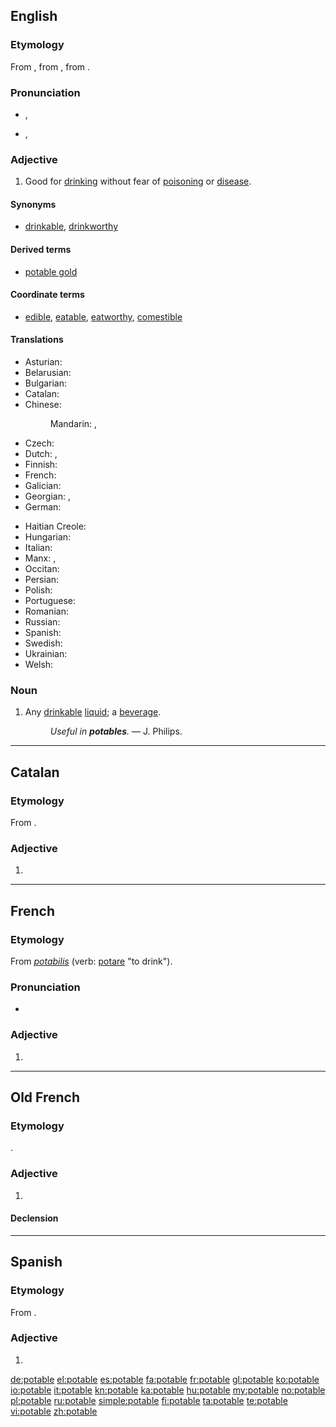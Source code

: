 ==English==

===Etymology===
From {{etyl|fro}} {{term|potable|lang=fro}}, from {{etyl|la}} {{term|potabilis|pōtābilis|lang=la}}, from {{term|poto|pōtō|I drink|lang=la}}.

===Pronunciation===
* {{a|UK}} {{IPA|/ˈpəʊ.tə.bɫ/|/ˈpɒt.ə.bəl/}}, {{X-SAMPA|/"p@U.t@.b5/|/"pQt.@.b@l/}}
* {{a|US}} {{IPA|/ˈpoʊ.tə.bɫ/}}, {{X-SAMPA|/"poU.t@.b5/}}
<!-- *{{audio|en-us-potable.ogg|Audio (US)}} The audio is incorrectly pronounced -->

===Adjective===
{{en-adj}}

# Good for [[drink]]ing without fear of [[poison]]ing or [[disease]].

====Synonyms====
* {{sense|good for drinking}} [[drinkable]], [[drinkworthy]]

====Derived terms====
* [[potable gold]]

====Coordinate terms====
* [[edible]], [[eatable]], [[eatworthy]], [[comestible]]

====Translations====
{{trans-top|good for drinking}}
* Asturian: {{t-|ast|potable}}
* Belarusian: {{t-|be|пітны|tr=pítny|sc=Cyrl}}
* Bulgarian: {{t-|bg|питеен|tr=piteen|sc=Cyrl}}
* Catalan: {{t-|ca|potable}}
* Chinese:
*: Mandarin: {{t-|cmn|飲用|alt=可飲用的|tr=kě yǐnyòng de|sc=Hani}}, {{t-|cmn|饮用|alt=可饮用的|tr=kě yǐnyòng de|sc=Hani}}
* Czech: {{t-|cs|pitný}}
* Dutch: {{t-|nl|drinkbaar}}, {{t-|nl|drinkbare}}
* Finnish: {{t-|fi|juomakelpoinen}}
* French: {{t+|fr|potable}}
* Galician: {{t+|gl|potable}}
* Georgian: {{t+|ka|სასმელი|sc=Geor}}, {{t-|ka|სასმელად ვარგისი|sc=Geor}}
* German: {{t-|de|trinkbar}}
{{trans-mid}}
* Haitian Creole: {{tø|ht|potab}}
* Hungarian: {{t+|hu|iható}}
* Italian: {{t+|it|potabile}}
* Manx: {{t-|gv|iuoil}}, {{t-|gv|yn-iu}}
* Occitan: {{t-|oc|potable}}
* Persian: {{t+|fa|آشامیدنی|tr=âšâmidani|sc=fa-Arab}}
* Polish: {{t+|pl|pitny}}
* Portuguese: {{t-|pt|potável}}
* Romanian: {{t-|ro|potabil}}
* Russian: {{t+|ru|питьевой|tr=pitʹjevój|sc=Cyrl}}
* Spanish: {{t+|es|potable}}
* Swedish: {{t-|sv|drickbar}}
* Ukrainian: {{t-|uk|питний|tr=pýtnyj|sc=Cyrl}}
* Welsh: {{t-|cy|yfadwy}}
{{trans-bottom}}

===Noun===
{{en-noun}}

# Any [[drinkable]] [[liquid]]; a [[beverage]].
#: ''Useful in '''potables'''.'' &mdash; J. Philips.

----

==Catalan==

===Etymology===
From {{etyl|la|ca}} {{term|potabilis|pōtābilis|lang=la}}.

===Adjective===
{{ca-adj|type=mf}}

# {{l|en|potable}}

----

==French==

===Etymology===
From {{etyl|LL.|fr}} ''[[potabilis]]'' (verb: [[potare]] "to drink").

===Pronunciation===
* {{audio|Fr-potable.ogg|audio}}

===Adjective===
{{fr-adj-mf}}

# {{l|en|potable}}

----

==Old French==

===Etymology===
{{etyl|la|fro}} {{term|potabilis|pōtābilis|lang=la}}.

===Adjective===
{{head|fro|adjective|g=m|g2=f}}

# {{l|en|potable}}

====Declension====
{{fro-decl-adj-mf}}

----

==Spanish==

===Etymology===
From {{etyl|la|es}} {{term|potabilis|pōtābilis|lang=la}}.

===Adjective===
{{es-adj}}

# {{l|en|potable}}

[[de:potable]]
[[el:potable]]
[[es:potable]]
[[fa:potable]]
[[fr:potable]]
[[gl:potable]]
[[ko:potable]]
[[io:potable]]
[[it:potable]]
[[kn:potable]]
[[ka:potable]]
[[hu:potable]]
[[my:potable]]
[[no:potable]]
[[pl:potable]]
[[ru:potable]]
[[simple:potable]]
[[fi:potable]]
[[ta:potable]]
[[te:potable]]
[[vi:potable]]
[[zh:potable]]